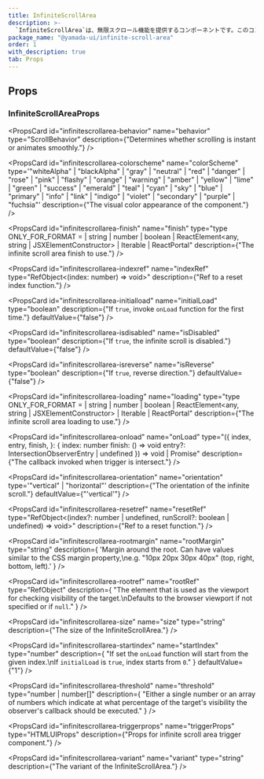 ```yaml
---
title: InfiniteScrollArea
description: >-
  `InfiniteScrollArea`は、無限スクロール機能を提供するコンポーネントです。このコンポーネントは、コンポーネントの終わりに達したときに次のデータセットを自動的に読み込み、表示することで、スムーズなスクロール体験を提供します。
package_name: "@yamada-ui/infinite-scroll-area"
order: 1
with_description: true
tab: Props
---
```


## Props

### InfiniteScrollAreaProps

<PropsCard id="infinitescrollarea-_accept" name="_accept" type="CSSUIObject" />

<PropsCard id="infinitescrollarea-_active" name="_active" type="CSSUIObject" />

<PropsCard id="infinitescrollarea-_after" name="_after" type="CSSUIObject" />

<PropsCard
  id="infinitescrollarea-_anylink"
  name="_anyLink"
  type="CSSUIObject"
/>

<PropsCard
  id="infinitescrollarea-_autofill"
  name="_autofill"
  type="CSSUIObject"
/>

<PropsCard
  id="infinitescrollarea-_backdrop"
  name="_backdrop"
  type="CSSUIObject"
/>

<PropsCard id="infinitescrollarea-_before" name="_before" type="CSSUIObject" />

<PropsCard
  id="infinitescrollarea-_between"
  name="_between"
  type="CSSUIObject"
/>

<PropsCard id="infinitescrollarea-_blank" name="_blank" type="CSSUIObject" />

<PropsCard
  id="infinitescrollarea-_checked"
  name="_checked"
  type="CSSUIObject"
/>

<PropsCard id="infinitescrollarea-_cue" name="_cue" type="CSSUIObject" />

<PropsCard
  id="infinitescrollarea-_cueregion"
  name="_cueRegion"
  type="CSSUIObject"
/>

<PropsCard id="infinitescrollarea-_dark" name="_dark" type="CSSUIObject" />

<PropsCard
  id="infinitescrollarea-_default"
  name="_default"
  type="CSSUIObject"
/>

<PropsCard
  id="infinitescrollarea-_disabled"
  name="_disabled"
  type="CSSUIObject"
/>

<PropsCard id="infinitescrollarea-_empty" name="_empty" type="CSSUIObject" />

<PropsCard
  id="infinitescrollarea-_enabled"
  name="_enabled"
  type="CSSUIObject"
/>

<PropsCard id="infinitescrollarea-_end" name="_end" type="CSSUIObject" />

<PropsCard id="infinitescrollarea-_even" name="_even" type="CSSUIObject" />

<PropsCard
  id="infinitescrollarea-_expanded"
  name="_expanded"
  type="CSSUIObject"
/>

<PropsCard
  id="infinitescrollarea-_fileselector"
  name="_fileSelector"
  type="CSSUIObject"
/>

<PropsCard id="infinitescrollarea-_filled" name="_filled" type="CSSUIObject" />

<PropsCard id="infinitescrollarea-_first" name="_first" type="CSSUIObject" />

<PropsCard
  id="infinitescrollarea-_firstletter"
  name="_firstLetter"
  type="CSSUIObject"
/>

<PropsCard
  id="infinitescrollarea-_firstline"
  name="_firstLine"
  type="CSSUIObject"
/>

<PropsCard id="infinitescrollarea-_focus" name="_focus" type="CSSUIObject" />

<PropsCard
  id="infinitescrollarea-_focusvisible"
  name="_focusVisible"
  type="CSSUIObject"
/>

<PropsCard
  id="infinitescrollarea-_focuswithin"
  name="_focusWithin"
  type="CSSUIObject"
/>

<PropsCard
  id="infinitescrollarea-_fullscreen"
  name="_fullScreen"
  type="CSSUIObject"
/>

<PropsCard
  id="infinitescrollarea-_grabbed"
  name="_grabbed"
  type="CSSUIObject"
/>

<PropsCard
  id="infinitescrollarea-_groupaccept"
  name="_groupAccept"
  type="CSSUIObject"
/>

<PropsCard
  id="infinitescrollarea-_groupactive"
  name="_groupActive"
  type="CSSUIObject"
/>

<PropsCard
  id="infinitescrollarea-_groupblank"
  name="_groupBlank"
  type="CSSUIObject"
/>

<PropsCard
  id="infinitescrollarea-_groupchecked"
  name="_groupChecked"
  type="CSSUIObject"
/>

<PropsCard
  id="infinitescrollarea-_groupdisabled"
  name="_groupDisabled"
  type="CSSUIObject"
/>

<PropsCard
  id="infinitescrollarea-_groupenabled"
  name="_groupEnabled"
  type="CSSUIObject"
/>

<PropsCard
  id="infinitescrollarea-_groupexpanded"
  name="_groupExpanded"
  type="CSSUIObject"
/>

<PropsCard
  id="infinitescrollarea-_groupfocus"
  name="_groupFocus"
  type="CSSUIObject"
/>

<PropsCard
  id="infinitescrollarea-_groupfocusvisible"
  name="_groupFocusVisible"
  type="CSSUIObject"
/>

<PropsCard
  id="infinitescrollarea-_groupfocuswithin"
  name="_groupFocusWithin"
  type="CSSUIObject"
/>

<PropsCard
  id="infinitescrollarea-_groupgrabbed"
  name="_groupGrabbed"
  type="CSSUIObject"
/>

<PropsCard
  id="infinitescrollarea-_grouphorizontal"
  name="_groupHorizontal"
  type="CSSUIObject"
/>

<PropsCard
  id="infinitescrollarea-_grouphover"
  name="_groupHover"
  type="CSSUIObject"
/>

<PropsCard
  id="infinitescrollarea-_groupidle"
  name="_groupIdle"
  type="CSSUIObject"
/>

<PropsCard
  id="infinitescrollarea-_groupinvalid"
  name="_groupInvalid"
  type="CSSUIObject"
/>

<PropsCard
  id="infinitescrollarea-_grouploaded"
  name="_groupLoaded"
  type="CSSUIObject"
/>

<PropsCard
  id="infinitescrollarea-_grouploading"
  name="_groupLoading"
  type="CSSUIObject"
/>

<PropsCard
  id="infinitescrollarea-_groupoptional"
  name="_groupOptional"
  type="CSSUIObject"
/>

<PropsCard
  id="infinitescrollarea-_groupplaceholdershown"
  name="_groupPlaceholderShown"
  type="CSSUIObject"
/>

<PropsCard
  id="infinitescrollarea-_grouppressed"
  name="_groupPressed"
  type="CSSUIObject"
/>

<PropsCard
  id="infinitescrollarea-_groupreadonly"
  name="_groupReadOnly"
  type="CSSUIObject"
/>

<PropsCard
  id="infinitescrollarea-_groupreadwrite"
  name="_groupReadWrite"
  type="CSSUIObject"
/>

<PropsCard
  id="infinitescrollarea-_groupreject"
  name="_groupReject"
  type="CSSUIObject"
/>

<PropsCard
  id="infinitescrollarea-_grouprequired"
  name="_groupRequired"
  type="CSSUIObject"
/>

<PropsCard
  id="infinitescrollarea-_groupselected"
  name="_groupSelected"
  type="CSSUIObject"
/>

<PropsCard
  id="infinitescrollarea-_groupuserinvalid"
  name="_groupUserInvalid"
  type="CSSUIObject"
/>

<PropsCard
  id="infinitescrollarea-_groupvalid"
  name="_groupValid"
  type="CSSUIObject"
/>

<PropsCard
  id="infinitescrollarea-_groupvertical"
  name="_groupVertical"
  type="CSSUIObject"
/>

<PropsCard id="infinitescrollarea-_hidden" name="_hidden" type="CSSUIObject" />

<PropsCard
  id="infinitescrollarea-_holiday"
  name="_holiday"
  type="CSSUIObject"
/>

<PropsCard
  id="infinitescrollarea-_horizontal"
  name="_horizontal"
  type="CSSUIObject"
/>

<PropsCard id="infinitescrollarea-_hover" name="_hover" type="CSSUIObject" />

<PropsCard id="infinitescrollarea-_idle" name="_idle" type="CSSUIObject" />

<PropsCard
  id="infinitescrollarea-_indeterminate"
  name="_indeterminate"
  type="CSSUIObject"
/>

<PropsCard
  id="infinitescrollarea-_inrange"
  name="_inRange"
  type="CSSUIObject"
/>

<PropsCard
  id="infinitescrollarea-_invalid"
  name="_invalid"
  type="CSSUIObject"
/>

<PropsCard id="infinitescrollarea-_last" name="_last" type="CSSUIObject" />

<PropsCard id="infinitescrollarea-_light" name="_light" type="CSSUIObject" />

<PropsCard id="infinitescrollarea-_link" name="_link" type="CSSUIObject" />

<PropsCard id="infinitescrollarea-_loaded" name="_loaded" type="CSSUIObject" />

<PropsCard
  id="infinitescrollarea-_loading"
  name="_loading"
  type="CSSUIObject"
/>

<PropsCard id="infinitescrollarea-_marker" name="_marker" type="CSSUIObject" />

<PropsCard
  id="infinitescrollarea-_mediadark"
  name="_mediaDark"
  type="CSSUIObject"
/>

<PropsCard
  id="infinitescrollarea-_medialight"
  name="_mediaLight"
  type="CSSUIObject"
/>

<PropsCard
  id="infinitescrollarea-_mediareducemotion"
  name="_mediaReduceMotion"
  type="CSSUIObject"
/>

<PropsCard id="infinitescrollarea-_modal" name="_modal" type="CSSUIObject" />

<PropsCard
  id="infinitescrollarea-_nativeactive"
  name="_nativeActive"
  type="CSSUIObject"
/>

<PropsCard
  id="infinitescrollarea-_nativechecked"
  name="_nativeChecked"
  type="CSSUIObject"
/>

<PropsCard
  id="infinitescrollarea-_nativedisabled"
  name="_nativeDisabled"
  type="CSSUIObject"
/>

<PropsCard
  id="infinitescrollarea-_nativefocus"
  name="_nativeFocus"
  type="CSSUIObject"
/>

<PropsCard
  id="infinitescrollarea-_nativefocusvisible"
  name="_nativeFocusVisible"
  type="CSSUIObject"
/>

<PropsCard
  id="infinitescrollarea-_nativefocuswithin"
  name="_nativeFocusWithin"
  type="CSSUIObject"
/>

<PropsCard
  id="infinitescrollarea-_nativehidden"
  name="_nativeHidden"
  type="CSSUIObject"
/>

<PropsCard
  id="infinitescrollarea-_nativehover"
  name="_nativeHover"
  type="CSSUIObject"
/>

<PropsCard
  id="infinitescrollarea-_nativereadonly"
  name="_nativeReadOnly"
  type="CSSUIObject"
/>

<PropsCard
  id="infinitescrollarea-_nativetarget"
  name="_nativeTarget"
  type="CSSUIObject"
/>

<PropsCard
  id="infinitescrollarea-_nativevalid"
  name="_nativeValid"
  type="CSSUIObject"
/>

<PropsCard
  id="infinitescrollarea-_notfirst"
  name="_notFirst"
  type="CSSUIObject"
/>

<PropsCard
  id="infinitescrollarea-_notlast"
  name="_notLast"
  type="CSSUIObject"
/>

<PropsCard
  id="infinitescrollarea-_nottarget"
  name="_notTarget"
  type="CSSUIObject"
/>

<PropsCard id="infinitescrollarea-_odd" name="_odd" type="CSSUIObject" />

<PropsCard id="infinitescrollarea-_only" name="_only" type="CSSUIObject" />

<PropsCard
  id="infinitescrollarea-_optional"
  name="_optional"
  type="CSSUIObject"
/>

<PropsCard
  id="infinitescrollarea-_outrange"
  name="_outRange"
  type="CSSUIObject"
/>

<PropsCard
  id="infinitescrollarea-_outside"
  name="_outside"
  type="CSSUIObject"
/>

<PropsCard id="infinitescrollarea-_paused" name="_paused" type="CSSUIObject" />

<PropsCard
  id="infinitescrollarea-_peeraccept"
  name="_peerAccept"
  type="CSSUIObject"
/>

<PropsCard
  id="infinitescrollarea-_peeractive"
  name="_peerActive"
  type="CSSUIObject"
/>

<PropsCard
  id="infinitescrollarea-_peerblank"
  name="_peerBlank"
  type="CSSUIObject"
/>

<PropsCard
  id="infinitescrollarea-_peerchecked"
  name="_peerChecked"
  type="CSSUIObject"
/>

<PropsCard
  id="infinitescrollarea-_peerdisabled"
  name="_peerDisabled"
  type="CSSUIObject"
/>

<PropsCard
  id="infinitescrollarea-_peerenabled"
  name="_peerEnabled"
  type="CSSUIObject"
/>

<PropsCard
  id="infinitescrollarea-_peerexpanded"
  name="_peerExpanded"
  type="CSSUIObject"
/>

<PropsCard
  id="infinitescrollarea-_peerfocus"
  name="_peerFocus"
  type="CSSUIObject"
/>

<PropsCard
  id="infinitescrollarea-_peerfocusvisible"
  name="_peerFocusVisible"
  type="CSSUIObject"
/>

<PropsCard
  id="infinitescrollarea-_peerfocuswithin"
  name="_peerFocusWithin"
  type="CSSUIObject"
/>

<PropsCard
  id="infinitescrollarea-_peergrabbed"
  name="_peerGrabbed"
  type="CSSUIObject"
/>

<PropsCard
  id="infinitescrollarea-_peerhorizontal"
  name="_peerHorizontal"
  type="CSSUIObject"
/>

<PropsCard
  id="infinitescrollarea-_peerhover"
  name="_peerHover"
  type="CSSUIObject"
/>

<PropsCard
  id="infinitescrollarea-_peeridle"
  name="_peerIdle"
  type="CSSUIObject"
/>

<PropsCard
  id="infinitescrollarea-_peerinvalid"
  name="_peerInvalid"
  type="CSSUIObject"
/>

<PropsCard
  id="infinitescrollarea-_peerloaded"
  name="_peerLoaded"
  type="CSSUIObject"
/>

<PropsCard
  id="infinitescrollarea-_peerloading"
  name="_peerLoading"
  type="CSSUIObject"
/>

<PropsCard
  id="infinitescrollarea-_peeroptional"
  name="_peerOptional"
  type="CSSUIObject"
/>

<PropsCard
  id="infinitescrollarea-_peerplaceholdershown"
  name="_peerPlaceholderShown"
  type="CSSUIObject"
/>

<PropsCard
  id="infinitescrollarea-_peerpressed"
  name="_peerPressed"
  type="CSSUIObject"
/>

<PropsCard
  id="infinitescrollarea-_peerreadonly"
  name="_peerReadOnly"
  type="CSSUIObject"
/>

<PropsCard
  id="infinitescrollarea-_peerreadwrite"
  name="_peerReadWrite"
  type="CSSUIObject"
/>

<PropsCard
  id="infinitescrollarea-_peerreject"
  name="_peerReject"
  type="CSSUIObject"
/>

<PropsCard
  id="infinitescrollarea-_peerrequired"
  name="_peerRequired"
  type="CSSUIObject"
/>

<PropsCard
  id="infinitescrollarea-_peerselected"
  name="_peerSelected"
  type="CSSUIObject"
/>

<PropsCard
  id="infinitescrollarea-_peeruserinvalid"
  name="_peerUserInvalid"
  type="CSSUIObject"
/>

<PropsCard
  id="infinitescrollarea-_peervalid"
  name="_peerValid"
  type="CSSUIObject"
/>

<PropsCard
  id="infinitescrollarea-_peervertical"
  name="_peerVertical"
  type="CSSUIObject"
/>

<PropsCard
  id="infinitescrollarea-_picture"
  name="_picture"
  type="CSSUIObject"
/>

<PropsCard
  id="infinitescrollarea-_placeholder"
  name="_placeholder"
  type="CSSUIObject"
/>

<PropsCard
  id="infinitescrollarea-_placeholdershown"
  name="_placeholderShown"
  type="CSSUIObject"
/>

<PropsCard
  id="infinitescrollarea-_playing"
  name="_playing"
  type="CSSUIObject"
/>

<PropsCard
  id="infinitescrollarea-_pressed"
  name="_pressed"
  type="CSSUIObject"
/>

<PropsCard id="infinitescrollarea-_print" name="_print" type="CSSUIObject" />

<PropsCard
  id="infinitescrollarea-_readonly"
  name="_readOnly"
  type="CSSUIObject"
/>

<PropsCard
  id="infinitescrollarea-_readwrite"
  name="_readWrite"
  type="CSSUIObject"
/>

<PropsCard id="infinitescrollarea-_reject" name="_reject" type="CSSUIObject" />

<PropsCard
  id="infinitescrollarea-_required"
  name="_required"
  type="CSSUIObject"
/>

<PropsCard id="infinitescrollarea-_ripple" name="_ripple" type="CSSUIObject" />

<PropsCard
  id="infinitescrollarea-_scrollbar"
  name="_scrollbar"
  type="CSSUIObject"
/>

<PropsCard
  id="infinitescrollarea-_scrollbarbutton"
  name="_scrollbarButton"
  type="CSSUIObject"
/>

<PropsCard
  id="infinitescrollarea-_scrollbarcorner"
  name="_scrollbarCorner"
  type="CSSUIObject"
/>

<PropsCard
  id="infinitescrollarea-_scrollbarthumb"
  name="_scrollbarThumb"
  type="CSSUIObject"
/>

<PropsCard
  id="infinitescrollarea-_scrollbartrack"
  name="_scrollbarTrack"
  type="CSSUIObject"
/>

<PropsCard
  id="infinitescrollarea-_scrollbartrackpiece"
  name="_scrollbarTrackPiece"
  type="CSSUIObject"
/>

<PropsCard
  id="infinitescrollarea-_selected"
  name="_selected"
  type="CSSUIObject"
/>

<PropsCard
  id="infinitescrollarea-_selection"
  name="_selection"
  type="CSSUIObject"
/>

<PropsCard id="infinitescrollarea-_start" name="_start" type="CSSUIObject" />

<PropsCard id="infinitescrollarea-_target" name="_target" type="CSSUIObject" />

<PropsCard id="infinitescrollarea-_today" name="_today" type="CSSUIObject" />

<PropsCard
  id="infinitescrollarea-_userinvalid"
  name="_userInvalid"
  type="CSSUIObject"
/>

<PropsCard id="infinitescrollarea-_valid" name="_valid" type="CSSUIObject" />

<PropsCard
  id="infinitescrollarea-_vertical"
  name="_vertical"
  type="CSSUIObject"
/>

<PropsCard
  id="infinitescrollarea-_visited"
  name="_visited"
  type="CSSUIObject"
/>

<PropsCard
  id="infinitescrollarea-_weekend"
  name="_weekend"
  type="CSSUIObject"
/>

<PropsCard
  id="infinitescrollarea-behavior"
  name="behavior"
  type="ScrollBehavior"
  description={"Determines whether scrolling is instant or animates smoothly."}
/>

<PropsCard
  id="infinitescrollarea-colorscheme"
  name="colorScheme"
  type='"whiteAlpha" | "blackAlpha" | "gray" | "neutral" | "red" | "danger" | "rose" | "pink" | "flashy" | "orange" | "warning" | "amber" | "yellow" | "lime" | "green" | "success" | "emerald" | "teal" | "cyan" | "sky" | "blue" | "primary" | "info" | "link" | "indigo" | "violet" | "secondary" | "purple" | "fuchsia"'
  description={"The visual color appearance of the component."}
/>

<PropsCard
  id="infinitescrollarea-finish"
  name="finish"
  type="type ONLY_FOR_FORMAT =
  | string
  | number
  | boolean
  | ReactElement<any, string | JSXElementConstructor<any>>
  | Iterable<ReactNode>
  | ReactPortal"
  description={"The infinite scroll area finish to use."}
/>

<PropsCard
  id="infinitescrollarea-indexref"
  name="indexRef"
  type="RefObject<(index: number) => void>"
  description={"Ref to a reset index function."}
/>

<PropsCard
  id="infinitescrollarea-initialload"
  name="initialLoad"
  type="boolean"
  description={"If `true`, invoke `onLoad` function for the first time."}
  defaultValue={"false"}
/>

<PropsCard
  id="infinitescrollarea-isdisabled"
  name="isDisabled"
  type="boolean"
  description={"If `true`, the infinite scroll is disabled."}
  defaultValue={"false"}
/>

<PropsCard
  id="infinitescrollarea-isreverse"
  name="isReverse"
  type="boolean"
  description={"If `true`, reverse direction."}
  defaultValue={"false"}
/>

<PropsCard
  id="infinitescrollarea-loading"
  name="loading"
  type="type ONLY_FOR_FORMAT =
  | string
  | number
  | boolean
  | ReactElement<any, string | JSXElementConstructor<any>>
  | Iterable<ReactNode>
  | ReactPortal"
  description={"The infinite scroll area loading to use."}
/>

<PropsCard
  id="infinitescrollarea-onload"
  name="onLoad"
  type="({
  index,
  entry,
  finish,
}: {
  index: number
  finish: () => void
  entry?: IntersectionObserverEntry | undefined
}) => void | Promise<void>"
  description={"The callback invoked when trigger is intersect."}
/>

<PropsCard
  id="infinitescrollarea-orientation"
  name="orientation"
  type='"vertical" | "horizontal"'
  description={"The orientation of the infinite scroll."}
  defaultValue={"'vertical'"}
/>

<PropsCard
  id="infinitescrollarea-resetref"
  name="resetRef"
  type="RefObject<(index?: number | undefined, runScroll?: boolean | undefined) => void>"
  description={"Ref to a reset function."}
/>

<PropsCard
  id="infinitescrollarea-rootmargin"
  name="rootMargin"
  type="string"
  description={
    'Margin around the root. Can have values similar to the CSS margin property,\ne.g. "10px 20px 30px 40px" (top, right, bottom, left).'
  }
/>

<PropsCard
  id="infinitescrollarea-rootref"
  name="rootRef"
  type="RefObject<HTMLElement>"
  description={
    "The element that is used as the viewport for checking visibility of the target.\nDefaults to the browser viewport if not specified or if `null`."
  }
/>

<PropsCard
  id="infinitescrollarea-size"
  name="size"
  type="string"
  description={"The size of the InfiniteScrollArea."}
/>

<PropsCard
  id="infinitescrollarea-startindex"
  name="startIndex"
  type="number"
  description={
    "If set the `onLoad` function will start from the given index.\nIf `initialLoad` is `true`, index starts from `0`."
  }
  defaultValue={"1"}
/>

<PropsCard
  id="infinitescrollarea-threshold"
  name="threshold"
  type="number | number[]"
  description={
    "Either a single number or an array of numbers which indicate at what percentage of the target's visibility the observer's callback should be executed."
  }
/>

<PropsCard
  id="infinitescrollarea-triggerprops"
  name="triggerProps"
  type="HTMLUIProps"
  description={"Props for infinite scroll area trigger component."}
/>

<PropsCard
  id="infinitescrollarea-variant"
  name="variant"
  type="string"
  description={"The variant of the InfiniteScrollArea."}
/>

